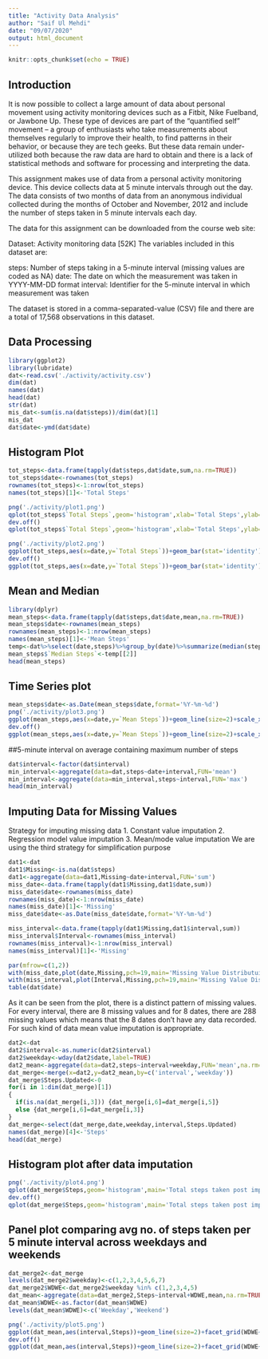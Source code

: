 ```yaml
---
title: "Activity Data Analysis"
author: "Saif Ul Mehdi"
date: "09/07/2020"
output: html_document
---
```


```r
knitr::opts_chunk$set(echo = TRUE)
```

## Introduction

It is now possible to collect a large amount of data about personal movement using activity monitoring devices such as a Fitbit, Nike Fuelband, or Jawbone Up. These type of devices are part of the “quantified self” movement – a group of enthusiasts who take measurements about themselves regularly to improve their health, to find patterns in their behavior, or because they are tech geeks. But these data remain under-utilized both because the raw data are hard to obtain and there is a lack of statistical methods and software for processing and interpreting the data.

This assignment makes use of data from a personal activity monitoring device. This device collects data at 5 minute intervals through out the day. The data consists of two months of data from an anonymous individual collected during the months of October and November, 2012 and include the number of steps taken in 5 minute intervals each day.

The data for this assignment can be downloaded from the course web site:

Dataset: Activity monitoring data [52K]
The variables included in this dataset are:

steps: Number of steps taking in a 5-minute interval (missing values are coded as NA)
date: The date on which the measurement was taken in YYYY-MM-DD format
interval: Identifier for the 5-minute interval in which measurement was taken

The dataset is stored in a comma-separated-value (CSV) file and there are a total of 17,568 observations in this dataset.

## Data Processing

```r
library(ggplot2)
library(lubridate)
dat<-read.csv('./activity/activity.csv')
dim(dat)
names(dat)
head(dat)
str(dat)
mis_dat<-sum(is.na(dat$steps))/dim(dat)[1]
mis_dat
dat$date<-ymd(dat$date)
```

## Histogram Plot

```r
tot_steps<-data.frame(tapply(dat$steps,dat$date,sum,na.rm=TRUE))
tot_steps$date<-rownames(tot_steps)
rownames(tot_steps)<-1:nrow(tot_steps)
names(tot_steps)[1]<-'Total Steps'

png('./activity/plot1.png')
qplot(tot_steps$`Total Steps`,geom='histogram',xlab='Total Steps',ylab='Counts',main='Total Steps in Histogram')
dev.off()
qplot(tot_steps$`Total Steps`,geom='histogram',xlab='Total Steps',ylab='Counts',main='Total Steps in Histogram')

png('./activity/plot2.png')
ggplot(tot_steps,aes(x=date,y=`Total Steps`))+geom_bar(stat='identity')+xlab('Date')+ylab('Total Steps')+ggtitle('Total Steps by Date')
dev.off()
ggplot(tot_steps,aes(x=date,y=`Total Steps`))+geom_bar(stat='identity')+xlab('Date')+ylab('Total Steps')+ggtitle('Total Steps by Date')
```

## Mean and Median

```r
library(dplyr)
mean_steps<-data.frame(tapply(dat$steps,dat$date,mean,na.rm=TRUE))
mean_steps$date<-rownames(mean_steps)
rownames(mean_steps)<-1:nrow(mean_steps)
names(mean_steps)[1]<-'Mean Steps'
temp<-dat%>%select(date,steps)%>%group_by(date)%>%summarize(median(steps,na.rm=TRUE))
mean_steps$`Median Steps`<-temp[[2]]
head(mean_steps)
```
## Time Series plot
```r
mean_steps$date<-as.Date(mean_steps$date,format='%Y-%m-%d')
png('./activity/plot3.png')
ggplot(mean_steps,aes(x=date,y=`Mean Steps`))+geom_line(size=2)+scale_x_date()+ylab('Mean Steps')+xlab('Date')+ggtitle('Mean Steps by Date')
dev.off()
ggplot(mean_steps,aes(x=date,y=`Mean Steps`))+geom_line(size=2)+scale_x_date()+ylab('Mean Steps')+xlab('Date')+ggtitle('Mean Steps by Date')
```
##5-minute interval on average containing maximum number of steps
```r
dat$interval<-factor(dat$interval)
min_interval<-aggregate(data=dat,steps~date+interval,FUN='mean')
min_interval<-aggregate(data=min_interval,steps~interval,FUN='max')
head(min_interval)
```
## Imputing Data for Missing Values
Strategy for imputing missing data
1. Constant value imputation
2. Regression model value imputation
3. Mean/mode value imputation
We are using the third strategy for simplification purpose
```r
dat1<-dat
dat1$Missing<-is.na(dat$steps)
dat1<-aggregate(data=dat1,Missing~date+interval,FUN='sum')
miss_date<-data.frame(tapply(dat1$Missing,dat1$date,sum))
miss_date$date<-rownames(miss_date)
rownames(miss_date)<-1:nrow(miss_date)
names(miss_date)[1]<-'Missing'
miss_date$date<-as.Date(miss_date$date,format='%Y-%m-%d')

miss_interval<-data.frame(tapply(dat1$Missing,dat1$interval,sum))
miss_interval$Interval<-rownames(miss_interval)
rownames(miss_interval)<-1:nrow(miss_interval)
names(miss_interval)[1]<-'Missing'

par(mfrow=c(1,2))
with(miss_date,plot(date,Missing,pch=19,main='Missing Value Distributuion\nby Date'))
with(miss_interval,plot(Interval,Missing,pch=19,main='Missing Value Distribution\nby Interval'))
table(dat$date)
```
As it can be seen from the plot, there is a distinct pattern of missing values. For every interval, there are 8 missing values and for 8 dates, there are 288 missing values which means that the 8 dates don't have any data recorded. For such kind of data mean value imputation is appropriate.
```r
dat2<-dat
dat2$interval<-as.numeric(dat2$interval)
dat2$weekday<-wday(dat2$date,label=TRUE)
dat2_mean<-aggregate(data=dat2,steps~interval+weekday,FUN='mean',na.rm=TRUE)
dat_merge<-merge(x=dat2,y=dat2_mean,by=c('interval','weekday'))
dat_merge$Steps.Updated<-0
for(i in 1:dim(dat_merge)[1])
{
  if(is.na(dat_merge[i,3])) {dat_merge[i,6]=dat_merge[i,5]}
  else {dat_merge[i,6]=dat_merge[i,3]}
}
dat_merge<-select(dat_merge,date,weekday,interval,Steps.Updated)
names(dat_merge)[4]<-'Steps'
head(dat_merge)
```
## Histogram plot after data imputation
```r
png('./activity/plot4.png')
qplot(dat_merge$Steps,geom='histogram',main='Total steps taken post imputation',xlab='Steps',ylab='Count')
dev.off()
qplot(dat_merge$Steps,geom='histogram',main='Total steps taken post imputation',xlab='Steps',ylab='Count')
```

## Panel plot comparing avg no. of steps taken per 5 minute interval across           weekdays and weekends
```r
dat_merge2<-dat_merge
levels(dat_merge2$weekday)<-c(1,2,3,4,5,6,7)
dat_merge2$WDWE<-dat_merge2$weekday %in% c(1,2,3,4,5)
dat_mean<-aggregate(data=dat_merge2,Steps~interval+WDWE,mean,na.rm=TRUE)
dat_mean$WDWE<-as.factor(dat_mean$WDWE)
levels(dat_mean$WDWE)<-c('Weekday','Weekend')

png('./activity/plot5.png')
ggplot(dat_mean,aes(interval,Steps))+geom_line(size=2)+facet_grid(WDWE~.)
dev.off()
ggplot(dat_mean,aes(interval,Steps))+geom_line(size=2)+facet_grid(WDWE~.)
```